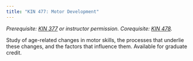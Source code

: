 ```yaml
---
title: "KIN 477: Motor Development"
---
```


*Prerequisite: [KIN 377](https://catalog.csun.edu/academics/kin/courses/kin-377l/) or instructor permission. Corequisite: [KIN 478](https://catalog.csun.edu/academics/kin/courses/kin-478/).*

Study of age-related changes in motor skills, the processes that underlie these changes, and the factors that influence them. Available for graduate credit.
